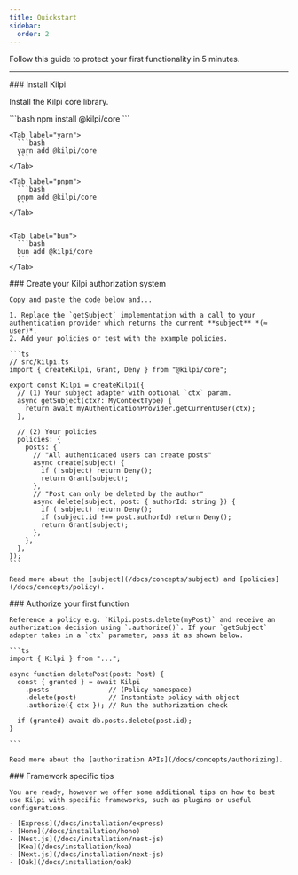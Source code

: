 ```yaml
---
title: Quickstart
sidebar:
  order: 2
---
```


Follow this guide to protect your first functionality in 5 minutes.

---

<Steps>

  <Step>
  ### Install Kilpi

Install the Kilpi core library.

  <Tabs syncKey="package-manager">
    <Tab label="npm">
      ```bash
      npm install @kilpi/core
      ```
    </Tab>

    <Tab label="yarn">
      ```bash
      yarn add @kilpi/core
      ```
    </Tab>

    <Tab label="pnpm">
      ```bash
      pnpm add @kilpi/core
      ```
    </Tab>


    <Tab label="bun">
      ```bash
      bun add @kilpi/core
      ```
    </Tab>

  </Tabs>

  </Step>

  <Step>
    ### Create your Kilpi authorization system

    Copy and paste the code below and...

    1. Replace the `getSubject` implementation with a call to your authentication provider which returns the current **subject** *(≈ user)*.
    2. Add your policies or test with the example policies.

    ```ts
    // src/kilpi.ts
    import { createKilpi, Grant, Deny } from "@kilpi/core";

    export const Kilpi = createKilpi({
      // (1) Your subject adapter with optional `ctx` param.
      async getSubject(ctx?: MyContextType) {
        return await myAuthenticationProvider.getCurrentUser(ctx);
      },

      // (2) Your policies
      policies: {
        posts: {
          // "All authenticated users can create posts"
          async create(subject) {
            if (!subject) return Deny();
            return Grant(subject);
          },
          // "Post can only be deleted by the author"
          async delete(subject, post: { authorId: string }) {
            if (!subject) return Deny();
            if (subject.id !== post.authorId) return Deny();
            return Grant(subject);
          },
        },
      },
    });
    ```

    Read more about the [subject](/docs/concepts/subject) and [policies](/docs/concepts/policy).

  </Step>

  <Step>
    ### Authorize your first function

    Reference a policy e.g. `Kilpi.posts.delete(myPost)` and receive an authorization decision using `.authorize()`. If your `getSubject` adapter takes in a `ctx` parameter, pass it as shown below.

    ```ts
    import { Kilpi } from "...";

    async function deletePost(post: Post) {
      const { granted } = await Kilpi
        .posts               // (Policy namespace)
        .delete(post)        // Instantiate policy with object
        .authorize({ ctx }); // Run the authorization check

      if (granted) await db.posts.delete(post.id);
    }

    ```

    Read more about the [authorization APIs](/docs/concepts/authorizing).

  </Step>

  <Step>
    ### Framework specific tips

    You are ready, however we offer some additional tips on how to best use Kilpi with specific frameworks, such as plugins or useful configurations.

    - [Express](/docs/installation/express)
    - [Hono](/docs/installation/hono)
    - [Nest.js](/docs/installation/nest-js)
    - [Koa](/docs/installation/koa)
    - [Next.js](/docs/installation/next-js)
    - [Oak](/docs/installation/oak)

  </Step>
</Steps>
